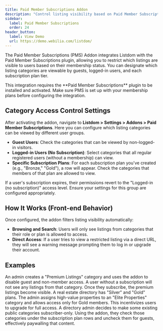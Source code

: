 ```yaml
---
title: Paid Member Subscriptions Addon
description: "Control listing visibility based on Paid Member Subscriptions membership levels."
sidebar:
  label: Paid Member Subscriptions
  order: 24
header_button:
  label: View Demo
  url: https://demo.webilia.com/listdom/
---
```


The Paid Member Subscriptions (PMS) Addon <Badge text="Pro"/> integrates Listdom with the Paid Member Subscriptions plugin, allowing you to restrict which listings are visible to users based on their membership status. You can designate which listing categories are viewable by guests, logged-in users, and each subscription plan tier.

<Aside type="note">
This integration requires the **Paid Member Subscriptions** plugin to be installed and activated. Make sure PMS is set up with your membership plans before configuring the integration.
</Aside>

## Category Access Control Settings
After activating the addon, navigate to **Listdom > Settings > Addons > Paid Member Subscriptions**. Here you can configure which listing categories can be viewed by different user groups.

- **Guest Users**: Check the categories that can be viewed by non-logged-in visitors.
- **Logged-in Users (No Subscription)**: Select categories that all regular registered users (without a membership) can view.
- **Specific Subscription Plans**: For each subscription plan you've created (e.g., "Bronze," "Gold"), a row will appear. Check the categories that members of that plan are allowed to view.

<Aside type="caution">
If a user's subscription expires, their permissions revert to the "Logged-in (no subscription)" access level. Ensure your settings for this group are configured appropriately.
</Aside>

## How It Works (Front-end Behavior)
Once configured, the addon filters listing visibility automatically:
- **Browsing and Search**: Users will only see listings from categories that their role or plan is allowed to access.
- **Direct Access**: If a user tries to view a restricted listing via a direct URL, they will see a warning message prompting them to log in or upgrade their account.

## Examples
<CardGrid>
  <Card title="Public vs. Members-only Listings">
    An admin creates a "Premium Listings" category and uses the addon to disable guest and non-member access. A user without a subscription will not see any listings from that category. Once they subscribe, the premium listings become visible.
  </Card>
  <Card title="Tiered Access with Multiple Plans">
    A real estate directory has "Silver" and "Gold" plans. The admin assigns high-value properties to an "Elite Properties" category and allows access only for Gold members. This incentivizes users to upgrade for full access.
  </Card>
  <Card title="Gradual Restriction Rollout">
    A directory admin decides to make some existing public categories subscriber-only. Using the addon, they check those categories under the subscription plan rows and uncheck them for guests, effectively paywalling that content.
  </Card>
</CardGrid>

<LinkCard href="https://wordpress.org/plugins/paid-member-subscriptions/" title="Paid Member Subscriptions Plugin" description="Learn more about the Paid Member Subscriptions plugin on WordPress.org." />